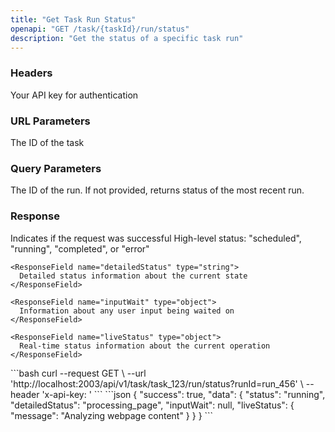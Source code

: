 ```yaml
---
title: "Get Task Run Status"
openapi: "GET /task/{taskId}/run/status"
description: "Get the status of a specific task run"
---
```


### Headers

<ParamField header="x-api-key" type="string" required>
  Your API key for authentication
</ParamField>

### URL Parameters

<ParamField path="taskId" type="string" required>
  The ID of the task
</ParamField>

### Query Parameters

<ParamField query="runId" type="string">
  The ID of the run. If not provided, returns status of the most recent run.
</ParamField>

### Response

<ResponseField name="success" type="boolean">
  Indicates if the request was successful
</ResponseField>

<ResponseField name="data" type="object">
  <Expandable title="Properties">
    <ResponseField name="status" type="string">
      High-level status: "scheduled", "running", "completed", or "error"
    </ResponseField>
    
    <ResponseField name="detailedStatus" type="string">
      Detailed status information about the current state
    </ResponseField>
    
    <ResponseField name="inputWait" type="object">
      Information about any user input being waited on
    </ResponseField>
    
    <ResponseField name="liveStatus" type="object">
      Real-time status information about the current operation
    </ResponseField>
  </Expandable>
</ResponseField>

<RequestExample>
```bash
curl --request GET \
  --url 'http://localhost:2003/api/v1/task/task_123/run/status?runId=run_456' \
  --header 'x-api-key: <your-api-key>'
```
</RequestExample>

<ResponseExample>
```json
{
  "success": true,
  "data": {
    "status": "running",
    "detailedStatus": "processing_page",
    "inputWait": null,
    "liveStatus": {
      "message": "Analyzing webpage content"
    }
  }
}
```
</ResponseExample> 